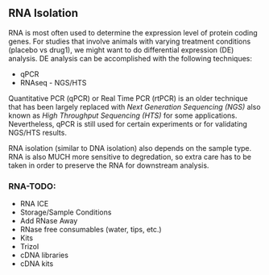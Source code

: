 ## RNA Isolation {#rna_isolation}

RNA is most often used to determine the expression level of protein coding genes.  For studies that involve animals with varying treatment conditions (placebo vs drug1), we might want to do differential expression (DE) analysis.  DE analysis can be accomplished with the following techniques:

* qPCR
* RNAseq - NGS/HTS

Quantitative PCR (qPCR) or Real Time PCR (rtPCR) is an older technique that has been largely replaced with _Next Generation Sequencing (NGS)_ also known as _High Throughput Sequencing (HTS)_ for some applications.  Nevertheless, qPCR is still used for certain experiments or for validating NGS/HTS results.

RNA isolation (similar to DNA isolation) also depends on the sample type.  RNA is also MUCH more sensitive to degredation, so extra care has to be taken in order to preserve the RNA for downstream analysis.

### RNA-TODO: 

* RNA ICE
* Storage/Sample Conditions
* Add RNase Away
* RNase free consumables (water, tips, etc.)
* Kits
* Trizol
* cDNA libraries
* cDNA kits
